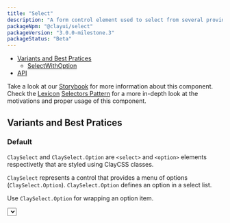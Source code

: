 ```yaml
---
title: "Select"
description: "A form control element used to select from several provided options and enter data."
packageNpm: "@clayui/select"
packageVersion: "3.0.0-milestone.3"
packageStatus: "Beta"
---
```



<div class="nav-toc">

- [Variants and Best Pratices](#variants-and-best-pratices)
    - [SelectWithOption](#selectwithoption)
- [API](#api)

</div>

<div class="clay-site-alert alert alert-warning">
    Take a look at our <a href="https://storybook-clayui.netlify.com/?path=/story/clayselect--with-low-level-apis-composition">Storybook</a> for more information about this component.
</div>

<div class="clay-site-alert alert alert-info">
	Check the <a href="https://liferay.design/lexicon/">Lexicon</a> <a href="https://liferay.design/lexicon/core-components/forms/selector/">Selectors Pattern</a> for a more in-depth look at the motivations and proper usage of this component.
</div>

## Variants and Best Pratices

### Default

`ClaySelect` and `ClaySelect.Option` are `<select>` and `<option>` elements respectivetly that are styled using ClayCSS classes.

`ClaySelect` represents a control that provides a menu of options (`ClaySelect.Option`). `ClaySelect.Option` defines an option in a select list.

Use `ClaySelect.Option` for wrapping an option item.

<Select />

### SelectWithOption

If you use ClaySelect only for simple cases that do not need props for [`options`](#api-options), you can use `<ClaySelectWithOption />` which will have the same result as the previous version.

<SelectWithOption />

## API

ClaySelect have the same React API of `<select>` element. Also, `ClaySelect.Option` has the same API of `<option>` React element.

### SelectWithOption

<div>
    [APITable "clay-select/src/SelectWithOption.tsx"]
</div>

